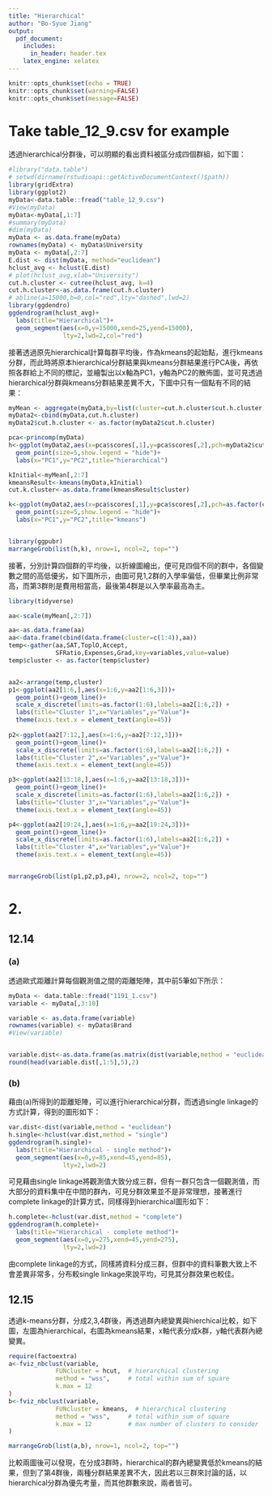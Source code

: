 ---
title: "Hierarchical"
author: "Bo-Syue Jiang"
output:  
  pdf_document:
    includes:
      in_header: header.tex
    latex_engine: xelatex
---


```{r setup, include=FALSE}
knitr::opts_chunk$set(echo = TRUE)
knitr::opts_chunk$set(warning=FALSE)
knitr::opts_chunk$set(message=FALSE)
```

# Take table_12_9.csv for example

透過hierarchical分群後，可以明顯的看出資料被區分成四個群組，如下圖：


```{r}
#library("data.table")
# setwd(dirname(rstudioapi::getActiveDocumentContext()$path))
library(gridExtra)
library(ggplot2)
myData<-data.table::fread("table_12_9.csv")
#View(myData)
myData<-myData[,1:7]
#summary(myData)
#dim(myData)
myData <- as.data.frame(myData)
rownames(myData) <- myData$University
myData <- myData[,2:7]
E.dist <- dist(myData, method="euclidean")
hclust_avg <- hclust(E.dist)
# plot(hclust_avg,xlab="University")
cut.h.cluster <- cutree(hclust_avg, k=4)
cut.h.cluster<-as.data.frame(cut.h.cluster)
# abline(a=15000,b=0,col="red",lty="dashed",lwd=2)
library(ggdendro)
ggdendrogram(hclust_avg)+
  labs(title="Hierarchical")+
  geom_segment(aes(x=0,y=15000,xend=25,yend=15000),
               lty=2,lwd=2,col="red")

```

接著透過原先hierarchical計算每群平均後，作為kmeans的起始點，進行kmeans分群，而此時將原本hierarchical分群結果與kmeans分群結果進行PCA後，再依照各群給上不同的標記，並繪製出以x軸為PC1，y軸為PC2的散佈圖，並可見透過hierarchical分群與kmeans分群結果差異不大，下圖中只有一個點有不同的結果：

```{r}
myMean <- aggregate(myData,by=list(cluster=cut.h.cluster$cut.h.cluster),FUN=mean)
myData2<-cbind(myData,cut.h.cluster)
myData2$cut.h.cluster <- as.factor(myData2$cut.h.cluster)

pca<-princomp(myData)
h<-ggplot(myData2,aes(x=pca$scores[,1],y=pca$scores[,2],pch=myData2$cut.h.cluster))+
  geom_point(size=5,show.legend = "hide")+
  labs(x="PC1",y="PC2",title="hierarchical")

kInitial<-myMean[,2:7]
kmeansResult<-kmeans(myData,kInitial)
cut.k.cluster<-as.data.frame(kmeansResult$cluster)

k<-ggplot(myData2,aes(x=pca$scores[,1],y=pca$scores[,2],pch=as.factor(cut.k.cluster$`kmeansResult$cluster`)))+
  geom_point(size=5,show.legend = "hide")+
  labs(x="PC1",y="PC2",title="kmeans")


library(ggpubr)
marrangeGrob(list(h,k), nrow=1, ncol=2, top="")


```

接著，分別計算四個群的平均後，以折線圖繪出，便可見四個不同的群中，各個變數之間的高低優劣，如下圖所示，由圖可見1,2群的入學率偏低，但畢業比例非常高，而第3群則是費用相當高，最後第4群是以入學率最高為主。

```{r}

library(tidyverse)

aa<-scale(myMean[,2:7])

aa<-as.data.frame(aa)
aa<-data.frame(cbind(data.frame(cluster=c(1:4)),aa))
temp<-gather(aa,SAT,ToplO,Accept,
             SFRatio,Expenses,Grad,key=variables,value=value)
temp$cluster <- as.factor(temp$cluster)


aa2<-arrange(temp,cluster)
p1<-ggplot(aa2[1:6,],aes(x=1:6,y=aa2[1:6,3]))+
  geom_point()+geom_line()+
  scale_x_discrete(limits=as.factor(1:6),labels=aa2[1:6,2]) +
  labs(title="Cluster 1",x="Variables",y="Value")+
  theme(axis.text.x = element_text(angle=45))
  
p2<-ggplot(aa2[7:12,],aes(x=1:6,y=aa2[7:12,3]))+
  geom_point()+geom_line()+
  scale_x_discrete(limits=as.factor(1:6),labels=aa2[1:6,2]) +
  labs(title="Cluster 2",x="Variables",y="Value")+
  theme(axis.text.x = element_text(angle=45))

p3<-ggplot(aa2[13:18,],aes(x=1:6,y=aa2[13:18,3]))+
  geom_point()+geom_line()+
  scale_x_discrete(limits=as.factor(1:6),labels=aa2[1:6,2]) +
  labs(title="Cluster 3",x="Variables",y="Value")+
  theme(axis.text.x = element_text(angle=45))

p4<-ggplot(aa2[19:24,],aes(x=1:6,y=aa2[19:24,3]))+
  geom_point()+geom_line()+
  scale_x_discrete(limits=as.factor(1:6),labels=aa2[1:6,2]) +
  labs(title="Cluster 4",x="Variables",y="Value")+
  theme(axis.text.x = element_text(angle=45))


marrangeGrob(list(p1,p2,p3,p4), nrow=2, ncol=2, top="")


```

# 2.

## 12.14

### (a)

透過歐式距離計算每個觀測值之間的距離矩陣，其中前5筆如下所示：

```{r}
myData <- data.table::fread("1191_1.csv")
variable <- myData[,3:10]

variable <- as.data.frame(variable)
rownames(variable) <- myData$Brand
#View(variable)


variable.dist<-as.data.frame(as.matrix(dist(variable,method = "euclidean")))
round(head(variable.dist[,1:5],5),2)
```


### (b)

藉由(a)所得到的距離矩陣，可以進行hierarchical分群，而透過single linkage的方式計算，得到的圖形如下：

```{r}
var.dist<-dist(variable,method = "euclidean")
h.single<-hclust(var.dist,method = "single")
ggdendrogram(h.single)+
  labs(title="Hierarchical - single method")+
  geom_segment(aes(x=0,y=85,xend=45,yend=85),
               lty=2,lwd=2)
```

可見藉由single linkage將觀測值大致分成三群，但有一群只包含一個觀測值，而大部分的資料集中在中間的群內，可見分群效果並不是非常理想，接著進行complete linkage的計算方式，同樣得到hierarchical圖形如下：

```{r}

h.complete<-hclust(var.dist,method = "complete")
ggdendrogram(h.complete)+
  labs(title="Hierarchical - complete method")+
  geom_segment(aes(x=0,y=275,xend=45,yend=275),
               lty=2,lwd=2)
```

由complete linkage的方式，同樣將資料分成三群，但群中的資料筆數大致上不會差異非常多，分布較single linkage來說平均，可見其分群效果也較佳。


## 12.15

透過k-means分群，分成2,3,4群後，再透過群內總變異與hierchical比較，如下圖，左圖為hierarchical，右圖為kmeans結果，x軸代表分成k群，y軸代表群內總變異。

```{r}
require(factoextra)
a<-fviz_nbclust(variable, 
             FUNcluster = hcut,  # hierarchical clustering
             method = "wss",     # total within sum of square
             k.max = 12 
)
b<-fviz_nbclust(variable, 
             FUNcluster = kmeans,  # hierarchical clustering
             method = "wss",     # total within sum of square
             k.max = 12          # max number of clusters to consider
)

marrangeGrob(list(a,b), nrow=1, ncol=2, top="")
```

比較兩圖後可以發現，在分成3群時，hierarchical的群內總變異低於kmeans的結果，但到了第4群後，兩種分群結果差異不大，因此若以三群來討論的話，以hierarchical分群為優先考量，而其他群數來說，兩者皆可。




